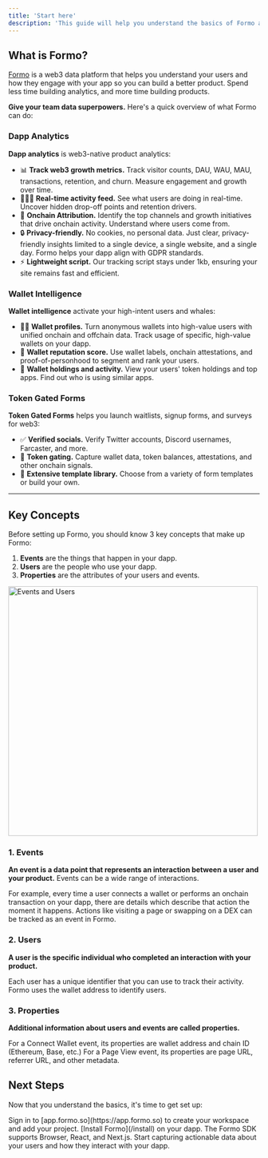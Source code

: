 ```yaml
---
title: 'Start here'
description: 'This guide will help you understand the basics of Formo and how to get started. '
---
```


## What is Formo?

[Formo](https://formo.so) is a web3 data platform that helps you understand your users and how they engage with your app so you can build a better product. Spend less time building analytics, and more time building products.

**Give your team data superpowers.** Here's a quick overview of what Formo can do:

### Dapp Analytics

**Dapp analytics** is web3-native product analytics: 

- 📊 **Track web3 growth metrics.** Track visitor counts, DAU, WAU, MAU, transactions, retention, and churn. Measure engagement and growth over time.
- 🏃‍♀️‍➡️ **Real-time activity feed.** See what users are doing in real-time. Uncover hidden drop-off points and retention drivers. 
- 🎯 **Onchain Attribution.** Identify the top channels and growth initiatives that drive onchain activity. Understand where users come from. 
- 🔒 **Privacy-friendly.** No cookies, no personal data. Just clear, privacy-friendly insights limited to a single device, a single website, and a single day. Formo helps your dapp align with GDPR standards.
- ⚡️ **Lightweight script.** Our tracking script stays under 1kb, ensuring your site remains fast and efficient.

### Wallet Intelligence

**Wallet intelligence** activate your high-intent users and whales:

-  🕵️‍♂️ **Wallet profiles.** Turn anonymous wallets into high-value users with unified onchain and offchain data. Track usage of specific, high-value wallets on your dapp. 
-  💯 **Wallet reputation score.** Use wallet labels, onchain attestations, and proof-of-personhood to segment and rank your users.
-  🤹 **Wallet holdings and activity.** View your users' token holdings and top apps. Find out who is using similar apps.

### Token Gated Forms

**Token Gated Forms** helps you launch waitlists, signup forms, and surveys for web3:

-  ✅ **Verified socials.** Verify Twitter accounts, Discord usernames, Farcaster, and more.
-  🔐 **Token gating.** Capture wallet data, token balances, attestations, and other onchain signals.
-  🎨 **Extensive template library.** Choose from a variety of form templates or build your own.

----

## Key Concepts

Before setting up Formo, you should know 3 key concepts that make up Formo:

1. **Events** are the things that happen in your dapp.
2. **Users** are the people who use your dapp.
3. **Properties** are the attributes of your users and events.

<Frame>
	<img width="500" src="/images/event.avif" alt="Events and Users" />
</Frame>

### 1. Events

**An event is a data point that represents an interaction between a user and your product.** Events can be a wide range of interactions. 

For example, every time a user connects a wallet or performs an onchain transaction on your dapp, there are details which describe that action the moment it happens. 
Actions like visiting a page or swapping on a DEX can be tracked as an event in Formo.

### 2. Users

**A user is the specific individual who completed an interaction with your product.**

Each user has a unique identifier that you can use to track their activity. Formo uses the wallet address to identify users.

### 3. Properties

**Additional information about users and events are called properties.**

For a Connect Wallet event, its properties are wallet address and chain ID (Ethereum, Base, etc.) For a Page View event, its properties are page URL, referrer URL, and other metadata.

## Next Steps

Now that you understand the basics, it's time to get set up:

<Steps>
  <Step title="Create a workspace">
    Sign in to [app.formo.so](https://app.formo.so) to create your workspace and add your project.
  </Step>
  <Step title="Install Formo">
    [Install Formo](/install) on your dapp. The Formo SDK supports Browser, React, and Next.js. 
  </Step>
  <Step title="Success!">
    Start capturing actionable data about your users and how they interact with your dapp.
  </Step>
</Steps>
